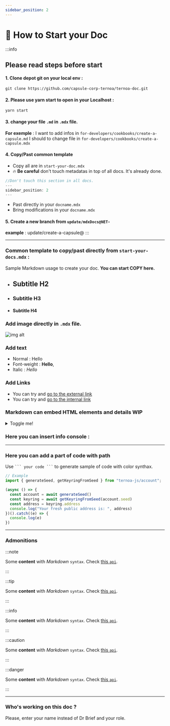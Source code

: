 ```yaml
---
sidebar_position: 2
---
```





# 🔎 How to Start your Doc

:::info
 ## Please read steps before start

#### 1. Clone depot git on your local env : 
```
git clone https://github.com/capsule-corp-ternoa/ternoa-doc.git
```

#### 2. Please use yarn start to open in your Localhost : 
```
yarn start
```

#### 3. change your file `.md` in `.mdx` file.
**For exemple** : I want to add infos in `for-developers/cookbooks/create-a-capsule.md`
I should to change file in `for-developers/cookbooks/create-a-capsule.mdx`

#### 4. Copy/Past common template
- Copy all are in  `start-your-doc.mdx`
- 🔥 **Be careful** don't touch metadatas in top of all docs. It's already done. 
```jsx title="for-developers/cookbooks/create-a-capsule.mdx"
//Don't touch this section in all docs.
---
sidebar_position: 2
---
```
- Past directly in your `docname.mdx`
- Bring modifications in your `docname.mdx`

#### 5. Create a new branch from `update/mdxDocs@NET-` 
**example** : update/create-a-capsule@
:::

______________________________________

### Common template to copy/past directly from `start-your-docs.mdx` : 
Sample Markdown usage to create your doc.
**You can start COPY here.**


- ## Subtitle H2
- ### Subtitle H3
- #### Subtitle H4 

### Add image directly in `.mdx` file.
![img alt](/img/docusaurus.png)

### Add text
- Normal : Hello 
- Font-weight : **Hello**, 
- Italic :  _Hello_ 

### Add Links
- You can try and [go to the external link](https://www.ternoa.com/)
- You can try and [go to the internal link](/docs/category/core-blockchain)

### Markdown can embed HTML elements and details WIP

<details>
  <summary>Toggle me!</summary>
  <div>
    <details>
      <div>
        🛸 Bi Bi Bop 🛸
      </div>
    </details>
  </div>
</details>

### Here you can insert info console :

<TabChoice
npmconsole="npm install ternoa-js"
yarnconsole="yarn install ternoa-js"
/>

_____________

### Here you can add a part of code with path
Use ` ``` your code ``` ` to generate sample of code with color synthax.

```jsx title="ternoa-js/account"
// Example
import { generateSeed, getKeyringFromSeed } from "ternoa-js/account";

(async () => {
  const account = await generateSeed()
  const keyring = await getKeyringFromSeed(account.seed)
  const address = keyring.address
  console.log("Your fresh public address is: ", address)
})().catch((e) => {
  console.log(e)
})
```

_____________

### Admonitions 

:::note

Some **content** with _Markdown_ `syntax`. Check [this `api`](#).

:::

:::tip

Some **content** with _Markdown_ `syntax`. Check [this `api`](#).

:::

:::info

Some **content** with _Markdown_ `syntax`. Check [this `api`](#).

:::

:::caution

Some **content** with _Markdown_ `syntax`. Check [this `api`](#).

:::

:::danger

Some **content** with _Markdown_ `syntax`. Check [this `api`](#).

:::
_____________

### Who's working on this doc ? 
Please, enter your name instead of Dr Brief and your role.

<Avatar 
  imgSrc="https://encrypted-tbn0.gstatic.com/images?q=tbn:ANd9GcQrLgWn4mtJTM6ItWW8qIvaih1wJHffuvMu7Q&usqp=CAU"
  name="Dr Brief"
  role="Founder of Capsule Corporation"
 />